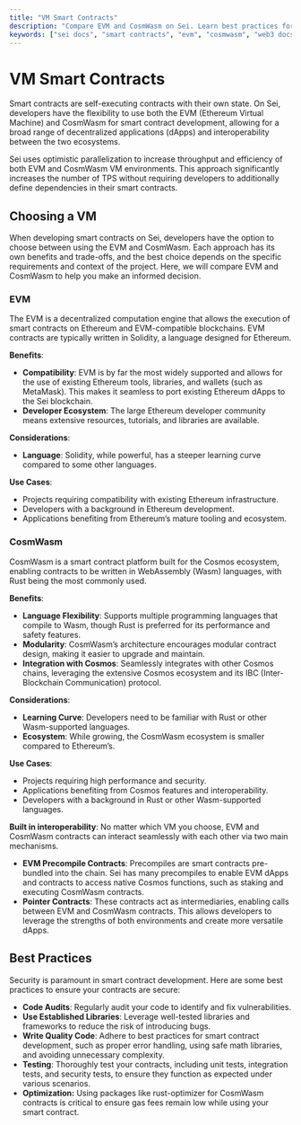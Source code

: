 ```yaml
---
title: "VM Smart Contracts"
description: "Compare EVM and CosmWasm on Sei. Learn best practices for secure cross-VM contract building and auditing."
keywords: ["sei docs", "smart contracts", "evm", "cosmwasm", "web3 docs"]
---
```



# VM Smart Contracts

Smart contracts are self-executing contracts with their own state. On Sei, developers have the flexibility to use both the EVM (Ethereum Virtual Machine) and CosmWasm for smart contract development, allowing for a broad range of decentralized applications (dApps) and interoperability between the two ecosystems.

<Callout type="danger">
  Sei uses optimistic parallelization to increase throughput and efficiency of both EVM and CosmWasm VM environments. This approach significantly increases
  the number of TPS without requiring developers to additionally define dependencies in their smart contracts.
</Callout>

## Choosing a VM

When developing smart contracts on Sei, developers have the option to choose between using the EVM and CosmWasm. Each approach has its own benefits and trade-offs, and the best choice depends on the specific requirements and context of the project. Here, we will compare EVM and CosmWasm to help you make an informed decision.

### EVM

The EVM is a decentralized computation engine that allows the execution of smart contracts on Ethereum and EVM-compatible blockchains. EVM contracts are typically written in Solidity, a language designed for Ethereum.

<div className="p-4 border rounded bg-white text-black mt-6">
<b>Benefits</b>:

- **Compatibility**: EVM is by far the most widely supported and allows for the use of existing Ethereum tools, libraries, and wallets (such as MetaMask). This makes it seamless to port existing Ethereum dApps to the Sei blockchain.
- **Developer Ecosystem**: The large Ethereum developer community means extensive resources, tutorials, and libraries are available.

<b>Considerations</b>:

- **Language**: Solidity, while powerful, has a steeper learning curve compared to some other languages.

<b>Use Cases</b>:

- Projects requiring compatibility with existing Ethereum infrastructure.
- Developers with a background in Ethereum development.
- Applications benefiting from Ethereum’s mature tooling and ecosystem.
</div>

### CosmWasm

CosmWasm is a smart contract platform built for the Cosmos ecosystem, enabling contracts to be written in WebAssembly (Wasm) languages, with Rust being the most commonly used.

<div className="p-4 border rounded bg-white text-black mt-6">
<b>Benefits</b>:

- **Language Flexibility**: Supports multiple programming languages that compile to Wasm, though Rust is preferred for its performance and safety features.
- **Modularity**: CosmWasm’s architecture encourages modular contract design, making it easier to upgrade and maintain.
- **Integration with Cosmos**: Seamlessly integrates with other Cosmos chains, leveraging the extensive Cosmos ecosystem and its IBC (Inter-Blockchain Communication) protocol.

<b>Considerations</b>:

- **Learning Curve**: Developers need to be familiar with Rust or other Wasm-supported languages.
- **Ecosystem**: While growing, the CosmWasm ecosystem is smaller compared to Ethereum’s.

<b>Use Cases</b>:

- Projects requiring high performance and security.
- Applications benefiting from Cosmos features and interoperability.
- Developers with a background in Rust or other Wasm-supported languages.
</div>

<Callout type="info">
  <strong>Built in interoperability</strong>:  
  No matter which VM you choose, EVM and CosmWasm contracts can interact seamlessly with each other via two main mechanisms.

  - **EVM Precompile Contracts**: Precompiles are smart contracts pre-bundled into the chain. Sei has many precompiles to enable EVM dApps and contracts to access native Cosmos functions, such as staking and executing CosmWasm contracts.
  - **Pointer Contracts**: These contracts act as intermediaries, enabling calls between EVM and CosmWasm contracts. This allows developers to leverage the strengths of both environments and create more versatile dApps.
</Callout>

## Best Practices

Security is paramount in smart contract development. Here are some best practices to ensure your contracts are secure:

- **Code Audits**: Regularly audit your code to identify and fix vulnerabilities.
- **Use Established Libraries**: Leverage well-tested libraries and frameworks to reduce the risk of introducing bugs.
- **Write Quality Code**: Adhere to best practices for smart contract development, such as proper error handling, using safe math libraries, and avoiding unnecessary complexity.
- **Testing**: Thoroughly test your contracts, including unit tests, integration tests, and security tests, to ensure they function as expected under various scenarios.
- **Optimization:** Using packages like rust-optimizer for CosmWasm contracts is critical to ensure gas fees remain low while using your smart contract.
